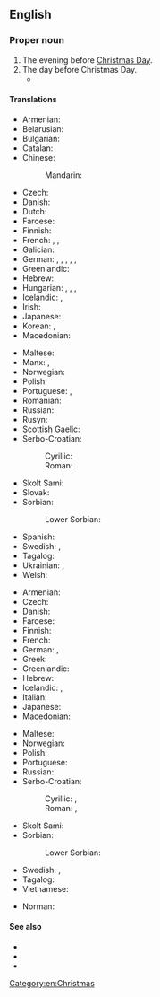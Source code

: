 ==English==

===Proper noun===
{{en-proper noun|head=[[Christmas]] [[eve|Eve]]}}

# The evening before [[Christmas Day]].
# The day before Christmas Day.
#* {{quote-book|en|year=1681|author=Church of England|title=The book of common prayer|passage=This Collect is to be repeated every day with the other Collects in Advent, until '''Christmas-Eve'''.}}

====Translations====
{{trans-top|evening before Christmas Day}}
* Armenian: {{t+|hy|ճրագալույց|sc=Armn}}
* Belarusian: {{t|be|Вігілія|f}}
* Bulgarian: {{t|bg|Бъдни вечер|m}}
* Catalan: {{t|ca|nit de Nadal}}
* Chinese:
*: Mandarin: {{t+|cmn|平安夜|tr=píng'ānyè|sc=Hani}}
* Czech: {{t+|cs|Štědrý večer|m}}
* Danish: {{t+|da|juleaften|c}}
* Dutch: {{t+|nl|kerstavond|m}}
* Faroese: {{t|fo|jólaaftan|m}}
* Finnish: {{t+|fi|jouluaatto}}
* French: {{t|fr|veillée de Noël|f}}, {{t|fr|nuit de Noël|f}}, {{t|fr|réveillon de Noël|m}}
* Galician: {{t|gl|Noiteboa|f}}
* German: {{t+|de|Heiligabend|m}}, {{t+|de|Heiliger Abend|m}}, {{t|de|Christnacht|f}}, {{t|de|Weihnachtabend|m}}, {{t+|de|Weihnachtsabend|m}}, {{t|de|Heilige Nacht|f}}
* Greenlandic: {{t|kl|juulliaraq}}
* Hebrew: {{t|he|ערב חג המולד|m|tr=érev khág hamolád}}
* Hungarian: {{t|hu|karácsonyéj}}, {{t|hu|karácsonyest}}, {{t+|hu|karácsony este}}, {{t+|hu|szenteste}}
* Icelandic: {{t+|is|aðfangadagskvöld|n}}, {{t|is|jólaaftann|m}}
* Irish: {{t|ga|Oíche Nollag|f}}
* Japanese: {{t+|ja|クリスマスイブ|tr=kurisumasu ibu|sc=Jpan}}
* Korean: {{t|ko|성탄절 전야}}, {{t+|ko|크리스마스이브}}
* Macedonian: {{t|mk|Ба́дна ве́чер|f}}
{{trans-mid}}
* Maltese: {{t|mt|Lejliet il-Milied}}
* Manx: {{t|gv|Oie'll Vayree|f}}, {{t|gv|Oie'll Voirrey|f}}
* Norwegian: {{t+|no|julaften|m}}
* Polish: {{t+|pl|Wigilia|f}}
* Portuguese: {{t|pt|vigília de Natal|f}}, {{t|pt|véspera de Natal|f}}
* Romanian: {{t|ro|Ajunul Crăciunului|n}}
* Russian: {{t+|ru|соче́льник|m}}
* Rusyn: {{t|rue|Вельія |f}}
* Scottish Gaelic: {{t|gd|Oidhche Nollaige|f}}
* Serbo-Croatian:
*: Cyrillic: {{t|sh|Ба̏дња̄ ве̏че̄р|f|sc=Cyrl}}
*: Roman: {{t|sh|Bȁdnjā vȅčēr|f}}
* Skolt Sami: {{t|sms|rosttovkäänan}}
* Slovak: {{t|sk|Štedrý Večer|m}}
* Sorbian:
*: Lower Sorbian: {{t|dsb|gwězdka|f}}
* Spanish: {{t|es|Nochebuena|f}}
* Swedish: {{t|sv|julaftons kväll|c}}, {{t+|sv|julaftonskväll|c}}
* Tagalog: {{t|tl|Bisperas ng Pasko}}
* Ukrainian: {{t|uk|Святий Вечір|m}}, {{t|uk|Святвечір |m}}
* Welsh: {{t|cy|Noswyl Nadolig|f}}
{{trans-bottom}}

{{trans-top|day before Christmas Day}}
* Armenian: {{t+|hy|ճրագալույց|sc=Armn}}
* Czech: {{t+|cs|Štědrý den|m}}
* Danish: {{t|da|juleaftensdag|c}}
* Faroese: {{t|fo|jólaaftan|m}}
* Finnish: {{t+|fi|jouluaatto}}
* French: {{t|fr|veille de Noël|f}}
* German: {{t+|de|Heiligabend|m}}, {{t|de|Vortag vor Weihnachten|m}}
* Greek: {{t|el|Παραμονή Χριστουγέννων|f}}
* Greenlandic: {{t|kl|juulliaraq}}
* Hebrew: {{t|he|ערב חג המולד|m|tr=érev khág hamolád}}
* Icelandic: {{t+|is|aðfangadagur jóla|m}}, {{t+|is|aðfangadagur|m}}
* Italian: {{t+|it|Vigilia|f}}
* Japanese: {{t+|ja|クリスマスイブ|tr=kurisumasu ibu|sc=Jpan}}
* Macedonian: {{t|mk|Ба́дник|m}}
{{trans-mid}}
* Maltese: {{t|mt|Lejliet il-Milied}}
* Norwegian: {{t+|no|julaften|m}}
* Polish: {{t+|pl|Wigilia|f}}
* Portuguese: {{t|pt|véspera de Natal|f}}
* Russian: {{t+|ru|соче́льник|m}}
* Serbo-Croatian:
*: Cyrillic: {{t|sh|Ба̏дња̄к|m|sc=Cyrl}}, {{t|sh|Ба̏дњӣ да̑н|m|sc=Cyrl}}
*: Roman: {{t+|sh|Bȁdnjāk|m}}, {{t|sh|Bȁdnjī dȃn|m}}
* Skolt Sami: {{t|sms|rosttovkäänan}}
* Sorbian:
*: Lower Sorbian: {{t|dsb|gwězdka|f}}
* Swedish: {{t+|sv|julafton|c}}, {{t+|sv|dopparedagen}}
* Tagalog: {{t|tl|Bisperas ng Pasko}}
* Vietnamese: {{t|vi|đêm Nô-en}}
{{trans-bottom}}

{{checktrans-top}}
* Norman: {{t-check|nrf|Sèrvelle dé Noué|f}} {{qualifier|Jersey}}
{{trans-mid}}
{{trans-bottom}}

====See also====
* {{projectlink|wikipedia}}
* {{l|en|Boxing Day}}
* {{l|en|St. Stephen's Day}}

[[Category:en:Christmas]]